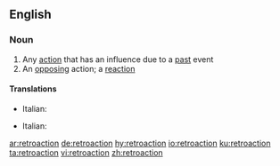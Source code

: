 ==English==

===Noun===
{{en-noun}}

# Any [[action]] that has an influence due to a [[past]] event
# An [[opposing]] action; a [[reaction]]

====Translations====
{{trans-top|action with an influence due to a past event}}
* Italian: {{t+|it|retroazione|f}}
{{trans-mid}}
{{trans-bottom}}
{{trans-top|opposing reaction}}
* Italian: {{t+|it|retroazione|f}}
{{trans-mid}}
{{trans-bottom}}

[[ar:retroaction]]
[[de:retroaction]]
[[hy:retroaction]]
[[io:retroaction]]
[[ku:retroaction]]
[[ta:retroaction]]
[[vi:retroaction]]
[[zh:retroaction]]